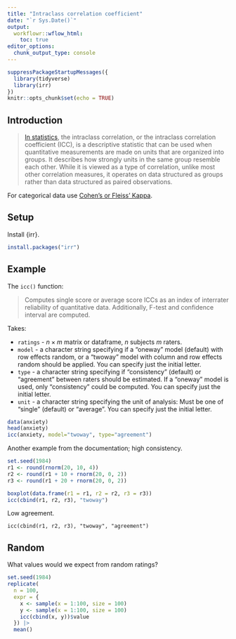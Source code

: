 ```yaml
---
title: "Intraclass correlation coefficient"
date: "`r Sys.Date()`"
output:
  workflowr::wflow_html:
    toc: true
editor_options:
  chunk_output_type: console
---
```


```r
suppressPackageStartupMessages({
  library(tidyverse)
  library(irr)
})
knitr::opts_chunk$set(echo = TRUE)
```

## Introduction

> [In statistics](https://en.wikipedia.org/wiki/Intraclass_correlation), the intraclass correlation, or the intraclass correlation coefficient (ICC), is a descriptive statistic that can be used when quantitative measurements are made on units that are organized into groups. It describes how strongly units in the same group resemble each other. While it is viewed as a type of correlation, unlike most other correlation measures, it operates on data structured as groups rather than data structured as paired observations.

For categorical data use [Cohen's or Fleiss' Kappa ](rater.html).

## Setup

Install {irr}.

```r
install.packages("irr")
```

## Example

The `icc()` function:

> Computes single score or average score ICCs as an index of interrater reliability of quantitative data. Additionally, F-test and confidence interval are computed.

Takes:

* `ratings` - $n \times m$ matrix or dataframe, $n$ subjects $m$ raters.
* `model` - a character string specifying if a "oneway" model (default) with row effects random, or a "twoway" model with column and row effects random should be applied. You can specify just the initial letter.
* `type` - a character string specifying if "consistency" (default) or "agreement" between raters should be estimated. If a "oneway" model is used, only "consistency" could be computed. You can specify just the initial letter.
* `unit` - a character string specifying the unit of analysis: Must be one of "single" (default) or "average". You can specify just the initial letter.

```r
data(anxiety)
head(anxiety)
icc(anxiety, model="twoway", type="agreement")
```

Another example from the documentation; high consistency.

```r
set.seed(1984)
r1 <- round(rnorm(20, 10, 4))
r2 <- round(r1 + 10 + rnorm(20, 0, 2))
r3 <- round(r1 + 20 + rnorm(20, 0, 2))

boxplot(data.frame(r1 = r1, r2 = r2, r3 = r3))
icc(cbind(r1, r2, r3), "twoway")
```

Low agreement.

```r_twoway_agreement
icc(cbind(r1, r2, r3), "twoway", "agreement")
```

## Random

What values would we expect from random ratings?

```r
set.seed(1984)
replicate(
  n = 100,
  expr = {
    x <- sample(x = 1:100, size = 100)
    y <- sample(x = 1:100, size = 100)
    icc(cbind(x, y))$value
  }) |>
  mean()
```
